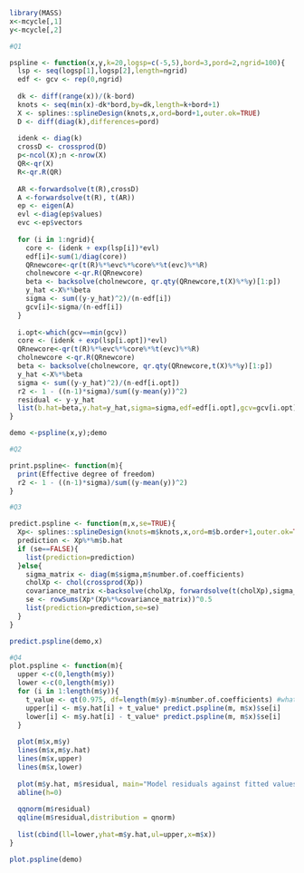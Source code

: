 ```r
library(MASS)
x<-mcycle[,1]
y<-mcycle[,2]
```


```r
#Q1

pspline <- function(x,y,k=20,logsp=c(-5,5),bord=3,pord=2,ngrid=100){
  lsp <- seq(logsp[1],logsp[2],length=ngrid)
  edf <- gcv <- rep(0,ngrid)
  
  dk <- diff(range(x))/(k-bord)
  knots <- seq(min(x)-dk*bord,by=dk,length=k+bord+1) 
  X <- splines::splineDesign(knots,x,ord=bord+1,outer.ok=TRUE)
  D <- diff(diag(k),differences=pord)
  
  idenk <- diag(k)
  crossD <- crossprod(D)
  p<-ncol(X);n <-nrow(X)
  QR<-qr(X)
  R<-qr.R(QR)
  
  AR <-forwardsolve(t(R),crossD)
  A <-forwardsolve(t(R), t(AR))
  ep <- eigen(A)
  evl <-diag(ep$values)
  evc <-ep$vectors
  
  for (i in 1:ngrid){
    core <- (idenk + exp(lsp[i])*evl)
    edf[i]<-sum(1/diag(core))
    QRnewcore<-qr(t(R)%*%evc%*%core%*%t(evc)%*%R)
    cholnewcore <-qr.R(QRnewcore)
    beta <- backsolve(cholnewcore, qr.qty(QRnewcore,t(X)%*%y)[1:p])
    y_hat <-X%*%beta
    sigma <- sum((y-y_hat)^2)/(n-edf[i])
    gcv[i]<-sigma/(n-edf[i])
  }
  
  i.opt<-which(gcv==min(gcv))
  core <- (idenk + exp(lsp[i.opt])*evl)
  QRnewcore<-qr(t(R)%*%evc%*%core%*%t(evc)%*%R)
  cholnewcore <-qr.R(QRnewcore)
  beta <- backsolve(cholnewcore, qr.qty(QRnewcore,t(X)%*%y)[1:p])
  y_hat <-X%*%beta
  sigma <- sum((y-y_hat)^2)/(n-edf[i.opt])
  r2 <- 1 - ((n-1)*sigma)/sum((y-mean(y))^2)
  residual <- y-y_hat
  list(b.hat=beta,y.hat=y_hat,sigma=sigma,edf=edf[i.opt],gcv=gcv[i.opt],knots=knots,number.of.coefficients=k, r2=r2, b.order=bord, p.order=pord, residual=residual, x=x, y=y)
}

demo <-pspline(x,y);demo
```

```r
#Q2

print.pspline<- function(m){
  print(Effective degree of freedom)
  r2 <- 1 - ((n-1)*sigma)/sum((y-mean(y))^2)
}

```

```r
#Q3

predict.pspline <- function(m,x,se=TRUE){
  Xp<- splines::splineDesign(knots=m$knots,x,ord=m$b.order+1,outer.ok=TRUE)
  prediction <- Xp%*%m$b.hat
  if (se==FALSE){
    list(prediction=prediction)
  }else{
    sigma_matrix <- diag(m$sigma,m$number.of.coefficients)
    cholXp <- chol(crossprod(Xp))
    covariance_matrix <-backsolve(cholXp, forwardsolve(t(cholXp),sigma_matrix))
    se <- rowSums(Xp*(Xp%*%covariance_matrix))^0.5
    list(prediction=prediction,se=se)
  }
}

predict.pspline(demo,x)
```

```r
#Q4
plot.pspline <- function(m){
  upper <-c(0,length(m$y))
  lower <-c(0,length(m$y))
  for (i in 1:length(m$y)){
    t_value <- qt(0.975, df=length(m$y)-m$number.of.coefficients) #what should be the dof?
    upper[i] <- m$y.hat[i] + t_value* predict.pspline(m, m$x)$se[i]
    lower[i] <- m$y.hat[i] - t_value* predict.pspline(m, m$x)$se[i]
  }
  
  plot(m$x,m$y)
  lines(m$x,m$y.hat)
  lines(m$x,upper)
  lines(m$x,lower)
  
  plot(m$y.hat, m$residual, main="Model residuals against fitted values", xlab="fitted value", ylab="model residuals")
  abline(h=0)
  
  qqnorm(m$residual)
  qqline(m$residual,distribution = qnorm)
  
  list(cbind(ll=lower,yhat=m$y.hat,ul=upper,x=m$x))
}

plot.pspline(demo)
```




